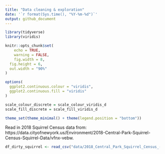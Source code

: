 ```yaml
---
title: "Data cleaning & exploration"
date: '`r format(Sys.time(), "%Y-%m-%d")`'
output: github_document
---
```


```r
library(tidyverse)
library(viridis)

knitr::opts_chunk$set(
	echo = TRUE,
	warning = FALSE,
	fig.width = 8, 
  fig.height = 6,
  out.width = "90%"
)

options(
  ggplot2.continuous.colour = "viridis",
  ggplot2.continuous.fill = "viridis"
)

scale_colour_discrete = scale_colour_viridis_d
scale_fill_discrete = scale_fill_viridis_d

theme_set(theme_minimal() + theme(legend.position = "bottom"))
```

Read in 2018 Squirrel Census data from:  https://data.cityofnewyork.us/Environment/2018-Central-Park-Squirrel-Census-Squirrel-Data/vfnx-vebw. 

```r
df_dirty_squirrel <- read_csv("data/2018_Central_Park_Squirrel_Census_-_Squirrel_Data_20231202.csv")
```

```r

```

